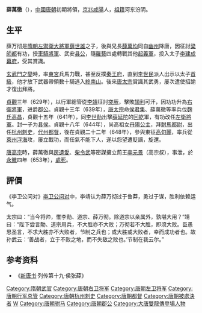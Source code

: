 '''薛萬徹'''（{{bd|？||653年|3月6日|catIdx=X}}），[[中國|中國]][[唐朝|唐朝]]初期將領，[[京兆|京兆]][[咸阳县|咸陽]]人，[[祖籍|祖籍]]河东汾阴。

==生平==

薛万彻是[[隋朝|隋朝]][[左禦衛大將軍|左禦衛大將軍]][[薛世雄|薛世雄]]之子，後與兄長[[薛萬均|薛萬均]]同自[[幽州|幽州]]降唐，因征討[[梁師都|梁師都]]有功，授[[車騎將軍|車騎將軍]]、武安[[县公|县公]]，隨[[羅藝|羅藝]]四處轉戰其他[[隋末民变|起義軍]]，投入太子[[李建成|李建成]][[幕府_(中國)|幕府]]，受其賞識。

[[玄武門之變|玄武門之變]]時，率[[東宮|東宮]]兵馬力戰，甚至反撲[[天策上将|秦王府]]，直到[[唐太宗|李世民]]派人出示以太子[[首級|首級]]，他才放下武器帶領數十騎逃入[[終南山|終南山]]。後來[[唐太宗|唐太宗]]賞識其武勇，屢次遣使招諭才復出拜將。

[[貞觀_(唐朝)|貞觀]]三年（629年），以行軍總管從[[李靖|李靖]]征討[[突厥|突厥]]，擊敗[[頡利|頡利]]可汗，因功功升為[[右衛將軍|右衛將軍]]，进爵[[郡公|郡公]]。貞觀十三年（639年），[[唐太宗|唐太宗]]命[[侯君集|侯君集]]、薛萬徹等率兵伐[[麴氏高昌|麴氏高昌]]，貞觀十五年（641年），同[[李世勣|李世勣]]出擊[[薛延陀|薛延陀]]的[[回紇|回紇]]軍，有功改任[[左衛將軍|左衛將軍]]。封一子为[[县侯|县侯]]。貞觀十八年（644年），尚高祖女[[丹陽公主|丹陽公主]]，拜[[駙馬都尉|駙馬都尉]]，出任[[杭州_(古代)|杭州]][[刺史|刺史]]，[[代州|代州]][[都督|都督]]，後在貞觀二十二年（648年），參與東征[[高句麗|高句麗]]，率兵從[[萊州|萊州]][[浮海|浮海]]攻，屢立戰功，而任氣不能下人，遂以怨望遭貶謫，旋還。

[[唐高宗|唐高宗]]時，薛萬徹與[[房遺愛|房遺愛]]、[[柴令武|柴令武]]等密謀擁立荊王[[李元景|李元景]]（高宗叔），事泄，於[[永徽|永徽]]四年（653年），[[處死|處死]]。

==評價==
《李卫公问对》[[:唐太宗李卫公问对|李卫公问对]]中，李靖认为薛万彻过于鲁莽，勇过于谋，胜利依赖运气。

太宗曰：“当今将帅，惟李勣、道宗、薛万彻。除道宗以亲属外，孰堪大用？”靖曰：“陛下尝言勣、道宗用兵，不大胜亦不大败；万彻若不大胜，即须大败。臣愚思圣言，不求大胜亦不大败者，节制之兵也；或大胜或大败者，幸而成功者也。故孙武云：‘善战者，立于不败之地，而不失敌之败也。’节制在我云尔。”

== 参考资料 ==
*《[[新唐书|新唐书]]·列传第十九·侯张薛》

{{DEFAULTSORT:X}}
[[Category:隋朝武官|Category:隋朝武官]]
[[Category:唐朝右卫将军|Category:唐朝右卫将军]]
[[Category:唐朝左卫将军|Category:唐朝左卫将军]]
[[Category:唐朝行军总管|Category:唐朝行军总管]]
[[Category:唐朝杭州刺史|Category:唐朝杭州刺史]]
[[Category:唐朝都督|Category:唐朝都督]]
[[Category:唐朝被處決者|Category:唐朝被處決者]]
[[Category:河东薛氏|W]]
[[Category:唐朝驸马|Category:唐朝驸马]]
[[Category:唐朝郡公|Category:唐朝郡公]]
[[Category:大唐雙龍傳登場人物|Category:大唐雙龍傳登場人物]]